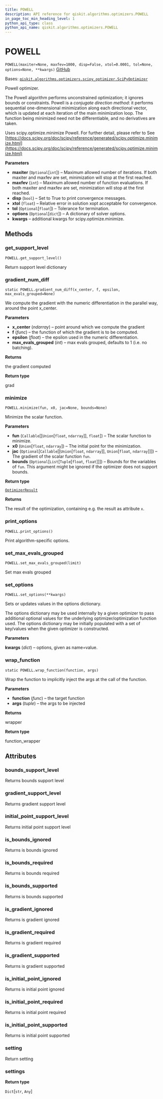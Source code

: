 ```yaml
---
title: POWELL
description: API reference for qiskit.algorithms.optimizers.POWELL
in_page_toc_min_heading_level: 1
python_api_type: class
python_api_name: qiskit.algorithms.optimizers.POWELL
---
```


# POWELL

<span id="qiskit.algorithms.optimizers.POWELL" />

`POWELL(maxiter=None, maxfev=1000, disp=False, xtol=0.0001, tol=None, options=None, **kwargs)` [GitHub](https://github.com/qiskit/qiskit/tree/stable/0.22/qiskit/algorithms/optimizers/powell.py "view source code")

Bases: [`qiskit.algorithms.optimizers.scipy_optimizer.SciPyOptimizer`](qiskit.algorithms.optimizers.SciPyOptimizer "qiskit.algorithms.optimizers.scipy_optimizer.SciPyOptimizer")

Powell optimizer.

The Powell algorithm performs unconstrained optimization; it ignores bounds or constraints. Powell is a *conjugate direction method*: it performs sequential one-dimensional minimization along each directional vector, which is updated at each iteration of the main minimization loop. The function being minimized need not be differentiable, and no derivatives are taken.

Uses scipy.optimize.minimize Powell. For further detail, please refer to See [https://docs.scipy.org/doc/scipy/reference/generated/scipy.optimize.minimize.html](https://docs.scipy.org/doc/scipy/reference/generated/scipy.optimize.minimize.html)

**Parameters**

*   **maxiter** (`Optional`\[`int`]) – Maximum allowed number of iterations. If both maxiter and maxfev are set, minimization will stop at the first reached.
*   **maxfev** (`int`) – Maximum allowed number of function evaluations. If both maxiter and maxfev are set, minimization will stop at the first reached.
*   **disp** (`bool`) – Set to True to print convergence messages.
*   **xtol** (`float`) – Relative error in solution xopt acceptable for convergence.
*   **tol** (`Optional`\[`float`]) – Tolerance for termination.
*   **options** (`Optional`\[`dict`]) – A dictionary of solver options.
*   **kwargs** – additional kwargs for scipy.optimize.minimize.

## Methods

### get\_support\_level

<span id="qiskit.algorithms.optimizers.POWELL.get_support_level" />

`POWELL.get_support_level()`

Return support level dictionary

### gradient\_num\_diff

<span id="qiskit.algorithms.optimizers.POWELL.gradient_num_diff" />

`static POWELL.gradient_num_diff(x_center, f, epsilon, max_evals_grouped=None)`

We compute the gradient with the numeric differentiation in the parallel way, around the point x\_center.

**Parameters**

*   **x\_center** (*ndarray*) – point around which we compute the gradient
*   **f** (*func*) – the function of which the gradient is to be computed.
*   **epsilon** (*float*) – the epsilon used in the numeric differentiation.
*   **max\_evals\_grouped** (*int*) – max evals grouped, defaults to 1 (i.e. no batching).

**Returns**

the gradient computed

**Return type**

grad

### minimize

<span id="qiskit.algorithms.optimizers.POWELL.minimize" />

`POWELL.minimize(fun, x0, jac=None, bounds=None)`

Minimize the scalar function.

**Parameters**

*   **fun** (`Callable`\[\[`Union`\[`float`, `ndarray`]], `float`]) – The scalar function to minimize.
*   **x0** (`Union`\[`float`, `ndarray`]) – The initial point for the minimization.
*   **jac** (`Optional`\[`Callable`\[\[`Union`\[`float`, `ndarray`]], `Union`\[`float`, `ndarray`]]]) – The gradient of the scalar function `fun`.
*   **bounds** (`Optional`\[`List`\[`Tuple`\[`float`, `float`]]]) – Bounds for the variables of `fun`. This argument might be ignored if the optimizer does not support bounds.

**Return type**

[`OptimizerResult`](qiskit.algorithms.optimizers.OptimizerResult "qiskit.algorithms.optimizers.optimizer.OptimizerResult")

**Returns**

The result of the optimization, containing e.g. the result as attribute `x`.

### print\_options

<span id="qiskit.algorithms.optimizers.POWELL.print_options" />

`POWELL.print_options()`

Print algorithm-specific options.

### set\_max\_evals\_grouped

<span id="qiskit.algorithms.optimizers.POWELL.set_max_evals_grouped" />

`POWELL.set_max_evals_grouped(limit)`

Set max evals grouped

### set\_options

<span id="qiskit.algorithms.optimizers.POWELL.set_options" />

`POWELL.set_options(**kwargs)`

Sets or updates values in the options dictionary.

The options dictionary may be used internally by a given optimizer to pass additional optional values for the underlying optimizer/optimization function used. The options dictionary may be initially populated with a set of key/values when the given optimizer is constructed.

**Parameters**

**kwargs** (*dict*) – options, given as name=value.

### wrap\_function

<span id="qiskit.algorithms.optimizers.POWELL.wrap_function" />

`static POWELL.wrap_function(function, args)`

Wrap the function to implicitly inject the args at the call of the function.

**Parameters**

*   **function** (*func*) – the target function
*   **args** (*tuple*) – the args to be injected

**Returns**

wrapper

**Return type**

function\_wrapper

## Attributes

<span id="qiskit.algorithms.optimizers.POWELL.bounds_support_level" />

### bounds\_support\_level

Returns bounds support level

<span id="qiskit.algorithms.optimizers.POWELL.gradient_support_level" />

### gradient\_support\_level

Returns gradient support level

<span id="qiskit.algorithms.optimizers.POWELL.initial_point_support_level" />

### initial\_point\_support\_level

Returns initial point support level

<span id="qiskit.algorithms.optimizers.POWELL.is_bounds_ignored" />

### is\_bounds\_ignored

Returns is bounds ignored

<span id="qiskit.algorithms.optimizers.POWELL.is_bounds_required" />

### is\_bounds\_required

Returns is bounds required

<span id="qiskit.algorithms.optimizers.POWELL.is_bounds_supported" />

### is\_bounds\_supported

Returns is bounds supported

<span id="qiskit.algorithms.optimizers.POWELL.is_gradient_ignored" />

### is\_gradient\_ignored

Returns is gradient ignored

<span id="qiskit.algorithms.optimizers.POWELL.is_gradient_required" />

### is\_gradient\_required

Returns is gradient required

<span id="qiskit.algorithms.optimizers.POWELL.is_gradient_supported" />

### is\_gradient\_supported

Returns is gradient supported

<span id="qiskit.algorithms.optimizers.POWELL.is_initial_point_ignored" />

### is\_initial\_point\_ignored

Returns is initial point ignored

<span id="qiskit.algorithms.optimizers.POWELL.is_initial_point_required" />

### is\_initial\_point\_required

Returns is initial point required

<span id="qiskit.algorithms.optimizers.POWELL.is_initial_point_supported" />

### is\_initial\_point\_supported

Returns is initial point supported

<span id="qiskit.algorithms.optimizers.POWELL.setting" />

### setting

Return setting

<span id="qiskit.algorithms.optimizers.POWELL.settings" />

### settings

**Return type**

`Dict`\[`str`, `Any`]

